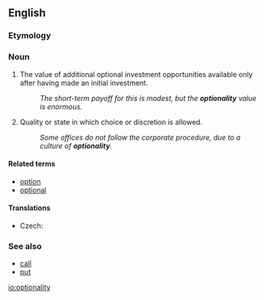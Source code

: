 ==English==

===Etymology===
{{suffix|en|optional|ity}}

===Noun===
{{en-noun|~|optionalities}}

# {{lb|en|finance|business}} The value of additional optional investment opportunities available only after having made an initial investment.
#: ''The short-term payoff for this is modest, but the '''optionality''' value is enormous.''
# Quality or state in which choice or discretion is allowed.
#: ''Some offices do not follow the corporate procedure, due to a culture of '''optionality'''.''

====Related terms====
* [[option]]
* [[optional]]

====Translations====
{{trans-top|quality or state in which choice or discretion is allowed}}
* Czech: {{t|cs|volitelnost|f}}
{{trans-mid}}
{{trans-bottom}}

===See also===
* [[call]] {{qualifier|finance}}
* [[put]] {{qualifier|finance}}

[[io:optionality]]